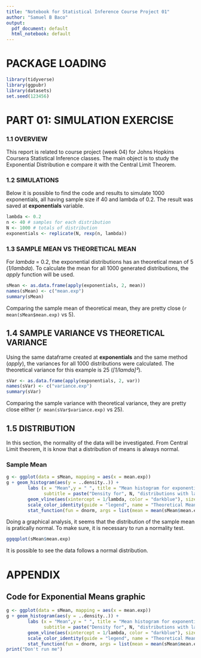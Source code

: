 ```yaml
---
title: "Notebook for Statistical Inference Course Project 01"
author: "Samuel B Baco"
output:
  pdf_document: default
  html_notebook: default
---
```

# PACKAGE LOADING
```r
library(tidyverse)
library(ggpubr)
library(datasets)
set.seed(123456)
```
# PART 01: SIMULATION EXERCISE

### 1.1 OVERVIEW

This report is related to course project (week 04) for Johns Hopkins Coursera Statistical Inference classes. The main object is to study the Exponential Distribution e compare it with the Central Limit Theorem.

### 1.2 SIMULATIONS

Below it is possible to find the code and results to simulate 1000 exponentials, all having sample size if 40 and lambda of 0.2. The result was saved at **exponentials** variable.

```r
lambda <- 0.2
n <- 40 # samples for each distribution
N <- 1000 # totals of distribution
exponentials <- replicate(N, rexp(n, lambda))
```

### 1.3 SAMPLE MEAN VS THEORETICAL MEAN

For *lambda* = 0.2, the exponential distributions has an theoretical mean of 5 (*1/lambda*). To calculate the mean for all 1000 generated distributions, the *apply* function will be used.
```r
sMean <- as.data.frame(apply(exponentials, 2, mean))
names(sMean) <- c("mean.exp")
summary(sMean)
```
Comparing the sample mean of theoretical mean, they are pretty close (`r mean(sMean$mean.exp)` vs 5). 

## 1.4 SAMPLE VARIANCE VS THEORETICAL VARIANCE

Using the same dataframe created at **exponentials** and the same method (*apply*), the variances for all 1000 distributions were calculated. The theoretical variance for this example is 25 (*[1/lamda]²*).
```r
sVar <- as.data.frame(apply(exponentials, 2, var))
names(sVar) <- c("variance.exp")
summary(sVar)
```
Comparing the sample variance with theoretical variance, they are pretty close either (`r mean(sVar$variance.exp)` vs 25).

## 1.5 DISTRIBUTION

In this section, the normality of the data will be investigated. From Central Limit theorem, it is know that a distribution of means is always normal. 

### Sample Mean
```r
g <- ggplot(data = sMean, mapping = aes(x = mean.exp))
g + geom_histogram(aes(y = ..density..)) + 
        labs (x = "Mean",y = " ", title = "Mean histogram for exponential distribution", 
              subtitle = paste("Density for", N, "distributions with lamba =", 1/lambda, "and sample =", n, sep = " ")) +
        geom_vline(aes(xintercept = 1/lambda, color = "darkblue"), size = 2) +
        scale_color_identity(guide = "legend", name = "Theoretical Mean", labels = 1/lambda) +
        stat_function(fun = dnorm, args = list(mean = mean(sMean$mean.exp), sd = sd(sMean$mean.exp)), color = "darkred")

```

Doing a graphical analysis, it seems that the distribution of the sample mean is pratically normal. To make sure, it is necessary to run a normality test.
```r
ggqqplot(sMean$mean.exp)
```

It is possible to see the data follows a normal distribution.
\pagebreak

# APPENDIX

## Code for Exponential Means graphic

```r
g <- ggplot(data = sMean, mapping = aes(x = mean.exp))
g + geom_histogram(aes(y = ..density..)) + 
        labs (x = "Mean",y = " ", title = "Mean histogram for exponential distribution", 
              subtitle = paste("Density for", N, "distributions with lamba =", 1/lambda, "and sample =", n, sep = " ")) +
        geom_vline(aes(xintercept = 1/lambda, color = "darkblue"), size = 2) +
        scale_color_identity(guide = "legend", name = "Theoretical Mean", labels = 1/lambda) +
        stat_function(fun = dnorm, args = list(mean = mean(sMean$mean.exp), sd = sd(sMean$mean.exp)), color = "darkred")
print("Don't run me")

```

